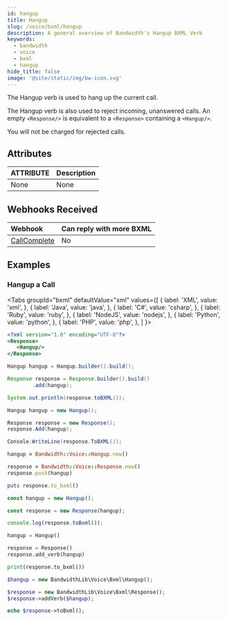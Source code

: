 ```yaml
---
id: hangup
title: Hangup
slug: /voice/bxml/hangup
description: A general overview of Bandwidth's Hangup BXML Verb
keywords:
  - bandwidth
  - voice
  - bxml
  - hangup
hide_title: false
image: '@site/static/img/bw-icon.svg'
---
```



The Hangup verb is used to hang up the current call.

The Hangup verb is also used to reject incoming, unanswered calls. An empty `<Response/>` is equivalent to a `<Response>` containing a `<Hangup/>`.

You will not be charged for rejected calls.

## Attributes

| ATTRIBUTE | Description |
|:----------|:------------|
| None      | None        |

## Webhooks Received

| Webhook                                        | Can reply with more BXML |
|:-----------------------------------------------|:-------------------------|
| [CallComplete](/docs/voice/webhooks/disconnect) | No                       |

## Examples

### Hangup a Call

<Tabs
  groupId="bxml"
  defaultValue="xml"
  values={[
    { label: 'XML', value: 'xml', },
    { label: 'Java', value: 'java', },
    { label: 'C#', value: 'csharp', },
    { label: 'Ruby', value: 'ruby', },
    { label: 'NodeJS', value: 'nodejs', },
    { label: 'Python', value: 'python', },
    { label: 'PHP', value: 'php', },
  ]
}>
<TabItem value="xml">

```xml
<?xml version="1.0" encoding="UTF-8"?>
<Response>
   <Hangup/>
</Response>
```

</TabItem>
<TabItem value="java">

```java
Hangup hangup = Hangup.builder().build();

Response response = Response.builder().build()
        .add(hangup);

System.out.println(response.toBXML());
```

</TabItem>
<TabItem value="csharp">

```csharp
Hangup hangup = new Hangup();

Response response = new Response();
response.Add(hangup);

Console.WriteLine(response.ToBXML());
```

</TabItem>
<TabItem value="ruby">

```ruby
hangup = Bandwidth::Voice::Hangup.new()

response = Bandwidth::Voice::Response.new()
response.push(hangup)

puts response.to_bxml()
```

</TabItem>
<TabItem value="nodejs">

```js
const hangup = new Hangup();

const response = new Response(hangup);

console.log(response.toBxml());
```

</TabItem>
<TabItem value="python">

```python
hangup = Hangup()

response = Response()
response.add_verb(hangup)

print(response.to_bxml())
```

</TabItem>
<TabItem value="php">

```php
$hangup = new BandwidthLib\Voice\Bxml\Hangup();

$response = new BandwidthLib\Voice\Bxml\Response();
$response->addVerb($hangup);

echo $response->toBxml();
```

</TabItem>
</Tabs>

